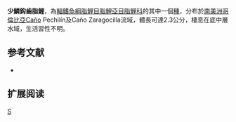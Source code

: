 {{Speciesbox 
| genus = Creagrutus
| species = nigrostigmatus
| status = NE
| status_system = IUCN3.1
| authority =  [[Dahl|Dahl]], 1960
| synonyms = 
}}
'''少鱗鈎齒脂鯉'''，為[[輻鰭魚綱|輻鰭魚綱]][[脂鯉目|脂鯉目]][[脂鯉亞目|脂鯉亞目]][[脂鯉科|脂鯉科]]的其中一個[[種|種]]，分布於[[南美洲|南美洲]][[哥倫比亞|哥倫比亞]]Caño Pechilín及Caño Zaragocilla流域，體長可達2.3公分，棲息在底中層水域，生活習性不明。

==参考文献==
{{refbegin}}
*{{FishBase_species|genus=Creagrutus|species=nigrostigmatus|year=2014|month=1}}
{{refend}}

== 扩展阅读 ==
{{refbegin}}
{{wikispecies-inline|Creagrutus nigrostigmatus|少鱗鈎齒脂鯉}}
{{refend}}
{{Taxonbar|from=Q5524794}}

[[Category:鈎齒脂鯉屬|S]]


{{魚類小作品}}